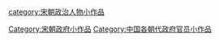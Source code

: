 {{hiddencat}}
[[Category:宋朝政府小作品|Category:宋朝政府小作品]]
[[category:宋朝政治人物小作品|category:宋朝政治人物小作品]]
[[Category:中国各朝代政府官员小作品|Category:中国各朝代政府官员小作品]]